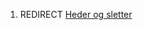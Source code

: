 {{title:Sletter}}
{{author:Laura Holmegaard}}
{{timestamp:2009-11-26T16:09:39Z}}
{{copyright:Sletter}}
#REDIRECT [[Heder og sletter]]